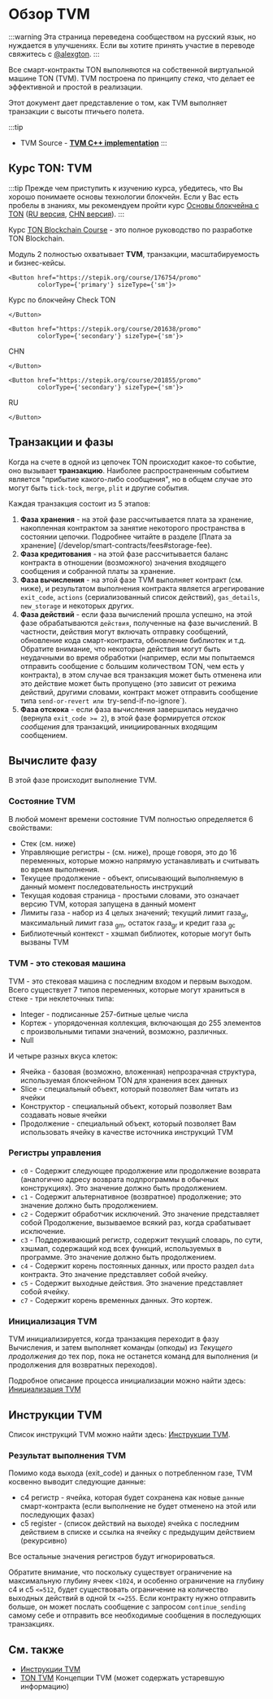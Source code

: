 
# Обзор TVM

:::warning
Эта страница переведена сообществом на русский язык, но нуждается в улучшениях. Если вы хотите принять участие в переводе свяжитесь с [@alexgton](https://t.me/alexgton).
:::

Все смарт-контракты TON выполняются на собственной виртуальной машине TON (TVM). TVM построена по принципу _стека_, что делает ее эффективной и простой в реализации.

Этот документ дает представление о том, как TVM выполняет транзакции с высоты птичьего полета.

:::tip

- TVM Source - [**TVM C++ implementation**](https://github.com/ton-blockchain/ton/tree/master/crypto/vm)
  :::

## Курс TON: TVM

:::tip
Прежде чем приступить к изучению курса, убедитесь, что Вы хорошо понимаете основы технологии блокчейн. Если у Вас есть пробелы в знаниях, мы рекомендуем пройти курс [Основы блокчейна с TON](https://stepik.org/course/201294/promo) ([RU версия](https://stepik.org/course/202221/), [CHN версия](https://stepik.org/course/200976/)).
:::

Курс [TON Blockchain Course](https://stepik.org/course/176754/) - это полное руководство по разработке TON Blockchain.

Модуль 2 полностью охватывает **TVM**, транзакции, масштабируемость и бизнес-кейсы.

```mdx-code-block
<Button href="https://stepik.org/course/176754/promo" 
        colorType={'primary'} sizeType={'sm'}>
```

Курс по блокчейну Check TON

```mdx-code-block
</Button>
```

```mdx-code-block
<Button href="https://stepik.org/course/201638/promo" 
        colorType={'secondary'} sizeType={'sm'}>
```

CHN

```mdx-code-block
</Button>
```

```mdx-code-block
<Button href="https://stepik.org/course/201855/promo" 
        colorType={'secondary'} sizeType={'sm'}>
```

RU

```mdx-code-block
</Button>
```

## Транзакции и фазы

Когда на счете в одной из цепочек TON происходит какое-то событие, оно вызывает **транзакцию**. Наиболее распространенным событием является "прибытие какого-либо сообщения", но в общем случае это могут быть `tick-tock`, `merge`, `plit` и другие события.

Каждая транзакция состоит из 5 этапов:

1. **Фаза хранения** - на этой фазе рассчитывается плата за хранение, накопленная контрактом за занятие некоторого пространства в состоянии цепочки. Подробнее читайте в разделе [Плата за хранение] (/develop/smart-contracts/fees#storage-fee).
2. **Фаза кредитования** - на этой фазе рассчитывается баланс контракта в отношении (возможного) значения входящего сообщения и собранной платы за хранение.
3. **Фаза вычисления** - на этой фазе TVM выполняет контракт (см. ниже), и результатом выполнения контракта является агрегирование `exit_code`, `actions` (сериализованный список действий), `gas_details`, `new_storage` и некоторых других.
4. **Фаза действий** - если фаза вычислений прошла успешно, на этой фазе обрабатываются `действия`, полученные на фазе вычислений. В частности, действия могут включать отправку сообщений, обновление кода смарт-контракта, обновление библиотек и т.д. Обратите внимание, что некоторые действия могут быть неудачными во время обработки (например, если мы попытаемся отправить сообщение с большим количеством TON, чем есть у контракта), в этом случае вся транзакция может быть отменена или это действие может быть пропущено (это зависит от режима действий, другими словами, контракт может отправить сообщение типа `send-or-revert или `try-send-if-no-ignore\`).
5. **Фаза отскока** - если фаза вычисления завершилась неудачно (вернула `exit_code >= 2`), в этой фазе формируется _отскок сообщения_ для транзакций, инициированных входящим сообщением.

## Вычислите фазу

В этой фазе происходит выполнение TVM.

### Состояние TVM

В любой момент времени состояние TVM полностью определяется 6 свойствами:

- Стек (см. ниже)
- Управляющие регистры - (см. ниже), проще говоря, это до 16 переменных, которые можно напрямую устанавливать и считывать во время выполнения.
- Текущее продолжение - объект, описывающий выполняемую в данный момент последовательность инструкций
- Текущая кодовая страница - простыми словами, это означает версию TVM, которая запущена в данный момент
- Лимиты газа - набор из 4 целых значений; текущий лимит газа<sub>gl</sub>, максимальный лимит газа <sub>gm</sub>, остаток газа<sub>gr</sub> и кредит газа <sub>gc</sub>
- Библиотечный контекст - хэшмап библиотек, которые могут быть вызваны TVM 

### TVM - это стековая машина

TVM - это стековая машина с последним входом и первым выходом. Всего существует 7 типов переменных, которые могут храниться в стеке - три неклеточных типа:

- Integer - подписанные 257-битные целые числа
- Кортеж - упорядоченная коллекция, включающая до 255 элементов с произвольными типами значений, возможно, различных.
- Null

И четыре разных вкуса клеток:

- Ячейка - базовая (возможно, вложенная) непрозрачная структура, используемая блокчейном TON для хранения всех данных
- Slice - специальный объект, который позволяет Вам читать из ячейки
- Конструктор - специальный объект, который позволяет Вам создавать новые ячейки
- Продолжение - специальный объект, который позволяет Вам использовать ячейку в качестве источника инструкций TVM

### Регистры управления

- `c0` - Содержит следующее продолжение или продолжение возврата (аналогично адресу возврата подпрограммы в обычных конструкциях). Это значение должно быть продолжением.
- `c1` - Содержит альтернативное (возвратное) продолжение; это значение должно быть продолжением. 
- `c2` - Содержит обработчик исключений. Это значение представляет собой Продолжение, вызываемое всякий раз, когда срабатывает исключение.
- `c3` - Поддерживающий регистр, содержит текущий словарь, по сути, хэшмап, содержащий код всех функций, используемых в программе. Это значение должно быть продолжением. 
- `c4` - Содержит корень постоянных данных, или просто раздел `data` контракта. Это значение представляет собой ячейку.
- `c5` - Содержит выходные действия. Это значение представляет собой ячейку.
- `c7` - Содержит корень временных данных. Это кортеж.

### Инициализация TVM

TVM инициализируется, когда транзакция переходит в фазу Вычисления, и затем выполняет команды (опкоды) из _Текущего продолжения_ до тех пор, пока не останется команд для выполнения (и продолжения для возвратных переходов).

Подробное описание процесса инициализации можно найти здесь: [Инициализация TVM](/learn/tvm-instructions/tvm-initialization.md)

## Инструкции TVM

Список инструкций TVM можно найти здесь: [Инструкции TVM](/learn/tvm-instructions/instructions).

### Результат выполнения TVM

Помимо кода выхода (exit_code) и данных о потребленном газе, TVM косвенно выводит следующие данные:

- c4 регистр - ячейка, которая будет сохранена как новые `данные` смарт-контракта (если выполнение не будет отменено на этой или последующих фазах)
- c5 register - (список действий на выходе) ячейка с последним действием в списке и ссылка на ячейку с предыдущим действием (рекурсивно)

Все остальные значения регистров будут игнорироваться.

Обратите внимание, что поскольку существует ограничение на максимальную глубину ячеек `<1024`, и особенно ограничение на глубину c4 и c5 `<=512`, будет существовать ограничение на количество выходных действий в одной tx `<=255`. Если контракту нужно отправить больше, он может послать сообщение с запросом `continue_sending` самому себе и отправить все необходимые сообщения в последующих транзакциях.

## См. также

- [Инструкции TVM](/learn/tvm-instructions/instructions)
- [TON TVM](https://ton.org/tvm.pdf) Концепции TVM (может содержать устаревшую информацию)

